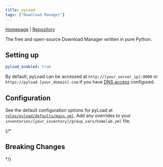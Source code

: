 ```yaml
---
title: pyLoad
tags: ["Download Manager"]
---
```



[Homepage](https://pyload.net/) |
[Repository](https://github.com/pyload/pyload)

<Tags tags={frontmatter.tags} />

The free and open-source Download Manager written in pure Python.

## Setting up

```yaml title="inventories/homelab/group_vars/homelab.yml"
pyload_enabled: true
```

By default, pyLoad can be accessed at `http://[your_server_ip]:8000` or `https://pyload.[your_domain].com` if you have [DNS access](../../guides/dns-access/) configured.

## Configuration

See the default configuration options for pyLoad at [`roles/pyload/defaults/main.yml`](https://github.com/Dylancyclone/ansible-homelab-orchestration/blob/main/roles/pyload/defaults/main.yml).
Add any overrides to your `inventories/[your_inventory]/group_vars/homelab.yml` file.

{/* 

## Breaking Changes

*/}